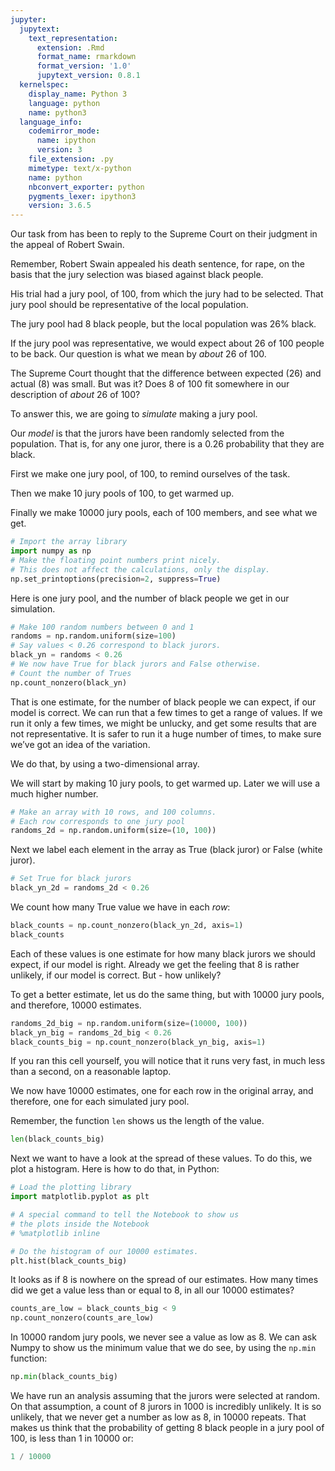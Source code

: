 ```yaml
---
jupyter:
  jupytext:
    text_representation:
      extension: .Rmd
      format_name: rmarkdown
      format_version: '1.0'
      jupytext_version: 0.8.1
  kernelspec:
    display_name: Python 3
    language: python
    name: python3
  language_info:
    codemirror_mode:
      name: ipython
      version: 3
    file_extension: .py
    mimetype: text/x-python
    name: python
    nbconvert_exporter: python
    pygments_lexer: ipython3
    version: 3.6.5
---
```


Our task from has been to reply to the Supreme Court on their judgment
in the appeal of Robert Swain.


Remember, Robert Swain appealed his death sentence, for rape, on the
basis that the jury selection was biased against black people.


His trial had a jury pool, of 100, from which the jury had to be
selected.  That jury pool should be representative of the local
population.

The jury pool had 8 black people, but the local population was 26%
black.

If the jury pool was representative, we would expect about 26 of 100
people to be back.  Our question is what we mean by *about* 26 of 100.

The Supreme Court thought that the difference between expected (26) and
actual (8) was small. But was it?  Does 8 of 100 fit somewhere in our
description of *about* 26 of 100?


To answer this, we are going to *simulate* making a jury pool.

Our *model* is that the jurors have been randomly selected from the
population.  That is, for any one juror, there is a 0.26 probability
that they are black.

First we make one jury pool, of 100, to remind ourselves of the task.

Then we make 10 jury pools of 100, to get warmed up.

Finally we make 10000 jury pools, each of 100 members, and see what we
get.

```python
# Import the array library
import numpy as np
# Make the floating point numbers print nicely.
# This does not affect the calculations, only the display.
np.set_printoptions(precision=2, suppress=True)
```

Here is one jury pool, and the number of black people we get in our simulation.

```python
# Make 100 random numbers between 0 and 1
randoms = np.random.uniform(size=100)
# Say values < 0.26 correspond to black jurors.
black_yn = randoms < 0.26
# We now have True for black jurors and False otherwise.
# Count the number of Trues
np.count_nonzero(black_yn)
```

That is one estimate, for the number of black people we can expect, if
our model is correct.  We can run that a few times to get a range of
values.   If we run it only a few times, we might be unlucky, and get
some results that are not representative.  It is safer to run it a huge
number of times, to make sure we've got an idea of the variation.


We do that, by using a two-dimensional array.

We will start by making 10 jury pools, to get warmed up.  Later we will
use a much higher number.

```python
# Make an array with 10 rows, and 100 columns.
# Each row corresponds to one jury pool
randoms_2d = np.random.uniform(size=(10, 100))
```

Next we label each element in the array as True (black juror) or False
(white juror).

```python
# Set True for black jurors
black_yn_2d = randoms_2d < 0.26
```

We count how many True value we have in each *row*:

```python
black_counts = np.count_nonzero(black_yn_2d, axis=1)
black_counts
```

Each of these values is one estimate for how many black jurors we should expect, if our model is right.  Already we get the feeling that 8 is rather unlikely, if our model is correct.  But - how unlikely?


To get a better estimate, let us do the same thing, but with 10000 jury
pools, and therefore, 10000 estimates.

```python
randoms_2d_big = np.random.uniform(size=(10000, 100))
black_yn_big = randoms_2d_big < 0.26
black_counts_big = np.count_nonzero(black_yn_big, axis=1)
```

If you ran this cell yourself, you will notice that it runs very fast,
in much less than a second, on a reasonable laptop.


We now have 10000 estimates, one for each row in the original array, and therefore, one for each simulated jury pool.

Remember, the function `len` shows us the length of the value.

```python
len(black_counts_big)
```

Next we want to have a look at the spread of these values.  To do this, we plot a histogram.  Here is how to do that, in Python:

```python
# Load the plotting library
import matplotlib.pyplot as plt
```

```python
# A special command to tell the Notebook to show us
# the plots inside the Notebook
# %matplotlib inline
```

```python
# Do the histogram of our 10000 estimates.
plt.hist(black_counts_big)
```

It looks as if 8 is nowhere on the spread of our estimates.  How many
times did we get a value less than or equal to 8, in all our 10000
estimates?

```python
counts_are_low = black_counts_big < 9
np.count_nonzero(counts_are_low)
```

In 10000 random jury pools, we never see a value as low as 8.  We can
ask Numpy to show us the minimum value that we do see, by using the
`np.min` function:

```python
np.min(black_counts_big)
```

We have run an analysis assuming that the jurors were selected at
random.  On that assumption, a count of 8 jurors in 1000 is incredibly
unlikely.  It is so unlikely, that we never get a number as low as 8, in
10000 repeats.   That makes us think that the probability of getting
8 black people in a jury pool of 100, is less than 1 in 10000 or:

```python
1 / 10000
```
